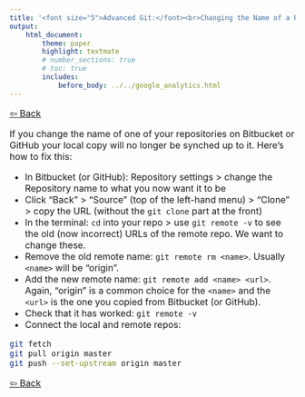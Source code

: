 ```yaml
---
title: '<font size="5">Advanced Git:</font><br>Changing the Name of a Remote Repo'
output:
    html_document:
        theme: paper
        highlight: textmate
        # number_sections: true
        # toc: true
        includes:
            before_body: ../../google_analytics.html
---
```


<font size="3">

[⇦ Back](../../git.html)

If you change the name of one of your repositories on Bitbucket or GitHub your local copy will no longer be synched up to it. Here's how to fix this:

- In Bitbucket (or GitHub): Repository settings > change the Repository name to what you now want it to be
- Click "Back" > "Source" (top of the left-hand menu) > "Clone" > copy the URL (without the `git clone` part at the front)
- In the terminal: `cd` into your repo > use `git remote -v` to see the old (now incorrect) URLs of the remote repo. We want to change these.
- Remove the old remote name: `git remote rm <name>`. Usually `<name>` will be "origin".
- Add the new remote name: `git remote add <name> <url>`. Again, "origin" is a common choice for the `<name>` and the `<url>` is the one you copied from Bitbucket (or GitHub).
- Check that it has worked: `git remote -v`
- Connect the local and remote repos:
```bash
git fetch
git pull origin master
git push --set-upstream origin master
```

[⇦ Back](../../git.html)

</font>
